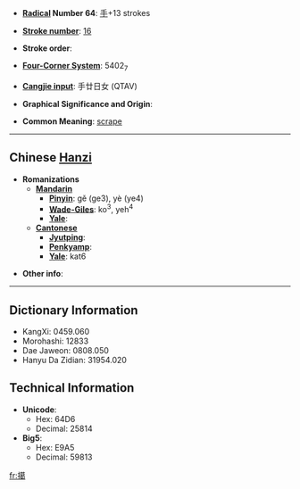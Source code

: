 * '''[[Wiktionary:Chinese radical index| Radical]] Number 64''': [[Wiktionary:Chinese radical index 手|手]]+13 strokes

* '''[[Wiktionary:Chinese total strokes index|Stroke number]]''': [[Wiktionary:Chinese total strokes index 16|16]]

* '''Stroke order''': 

* '''[[Wiktionary:Chinese four corner index|Four-Corner System]]''': 5402<sub>7</sub>

* '''[[Wiktionary:Chinese Cangjie index|Cangjie input]]''': 手廿日女 (QTAV)

* '''Graphical Significance and Origin''': 

* '''Common Meaning''': [[scrape]]

----

== Chinese [[Hanzi]] ==

* '''Romanizations'''
** '''[[Mandarin]]'''
*** '''[[Pinyin]]''': gě (ge3), yè (ye4)
*** '''[[Wade-Giles]]''': ko<sup>3</sup>, yeh<sup>4</sup>
*** '''[[Yale]]''': 
** '''[[Cantonese]]'''
*** '''[[Jyutping]]''':
*** '''[[Penkyamp]]''': 
*** '''[[Yale]]''': kat6

* '''Other info''': 

----

== Dictionary Information ==

* KangXi: 0459.060
* Morohashi: 12833
* Dae Jaweon: 0808.050
* Hanyu Da Zidian: 31954.020

== Technical Information ==

* '''Unicode''':
** Hex: 64D6
** Decimal: 25814
* '''Big5''':
** Hex: E9A5
** Decimal: 59813

[[fr:擖]]